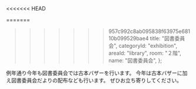 <<<<<<< HEAD

=======
>>>>>>> 957c992c8ab095838f63975e68110b099529bae4
  title: "図書委員会",
  categoryId: "exhibition",
  areaId: "library",
  room: "２階",
  name: "図書委員会",
};

例年通り今年も図書委員会では古本バザーを行います。
今年は古本バザーに加え図書委員会だよりの配布なども行います。
ぜひお立ち寄りしてください。
